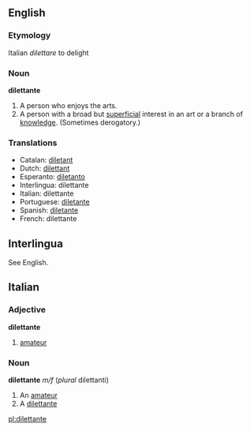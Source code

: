 ==English==
===Etymology===
Italian ''dilettare'' to delight
===Noun===
'''dilettante'''
# A person who enjoys the arts.
# A person with a broad but [[superficial]] interest in an art or a branch of [[knowledge]]. (Sometimes derogatory.)
===Translations===
*Catalan: [[diletant]]
*Dutch: [[dilettant]]
*Esperanto: [[diletanto]]
*Interlingua: dilettante
*Italian: dilettante
*Portuguese: [[diletante]]
*Spanish: [[diletante]]
*French: dilettante

==Interlingua==
See English.

==Italian==
===Adjective===
'''dilettante'''
#[[amateur]]
===Noun===
'''dilettante''' ''m/f'' (''plural'' dilettanti)
#An [[amateur]]
#A [[dilettante]]

[[pl:dilettante]]
